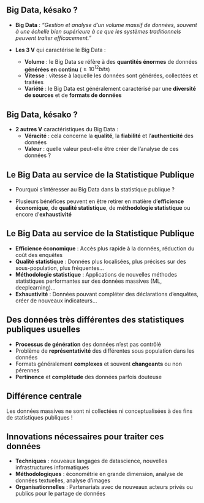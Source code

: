 ## Big Data, késako ?  {auto-animate=true}

- [**Big Data**]{.orange} : [*"Gestion et analyse d'un volume massif de données, souvent à une échelle bien supérieure à ce que les systèmes traditionnels peuvent traiter efficacement."*]{.blue2}

- [**Les 3 V**]{.orange} qui caractérise le Big Data :
    - [**Volume**]{.blue2} : le Big Data se réfère à des [**quantités énormes**]{.green2} de données [**générées en continu**]{.green2} ($\geq 10^{12} bits$)
    - [**Vitesse**]{.blue2} : vitesse à laquelle les données sont générées, collectées et traitées
    - [**Variété**]{.blue2} : le Big Data est généralement caractérisé par une [**diversité de sources**]{.green2} et de [**formats de données**]{.green2}

## Big Data, késako ?  {auto-animate=true}

- [**2 autres V**]{.orange} caractéristiques du Big Data :
    - [**Véracité**]{.blue2} : cela concerne la [**qualité**]{.green2}, la [**fiabilité**]{.green2} et l'[**authenticité**]{.green2} des données
    - [**Valeur**]{.blue2} : quelle valeur peut-elle être créer de l'analyse de ces données ?
 
<!-- - [**Exemples**]{.orange}  : 
    - contenus internet et de réseaux sociaux
    - images satellites
    - enregistrements automatiques (données de téléphonie, données de CB...) -->

## Le Big Data au service de la Statistique Publique

- Pourquoi s'intéresser au Big Data dans la statistique publique ?

- Plusieurs bénéfices peuvent en être retirer en matière d'[**efficience économique**]{.orange}, de [**qualité statistique**]{.orange}, de [**méthodologie statistique**]{.orange} ou encore d'[**exhaustivité**]{.orange}

## Le Big Data au service de la Statistique Publique


- [**Efficience économique**]{.orange} : Accès plus rapide à la données, réduction du coût des enquêtes
- [**Qualité statistique**]{.orange} : Données plus localisées, plus précises sur des sous-population, plus fréquentes...
- [**Méthodologie statistique**]{.orange} : Applications de nouvelles méthodes statistiques performantes sur des données massives (ML, deeplearning)... 
- [**Exhaustivité**]{.orange} : Données pouvant compléter des déclarations d'enquêtes, créer de nouveaux indicateurs...

## Des données très différentes des statistiques publiques usuelles


- [**Processus de génération**]{.orange} des données n'est pas contrôlé
- Problème de [**représentativité**]{.orange} des différentes sous population dans les données
- Formats généralement [**complexes**]{.orange} et souvent [**changeants**]{.orange} ou non pérennes
- [**Pertinence**]{.orange} et [**complétude**]{.orange} des données parfois douteuse

::: {.callout-important}
# Différence centrale
Les données massives ne sont ni collectées ni conceptualisées à des fins de statistiques publiques !
:::

## Innovations nécessaires pour traiter ces données

- [**Techniques**]{.orange} : nouveaux langages de datascience, nouvelles infrastructures informatiques 
- [**Méthodologiques**]{.orange} : économétrie en grande dimension, analyse de données textuelles, analyse d'images
- [**Organisationnelles**]{.orange} : Partenariats avec de nouveaux acteurs privés ou publics pour le partage de données
